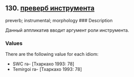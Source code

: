 ## 130. <a href =  'https://agricolamz.github.io/The_Circassian_Isoglosses_Database/130.html'>преверб инструмента</a>
preverb; instrumental; morphology
### Description

Данный аппликатив вводит аргумент роли инструмента.

### Values
There are the following value for each idiom:

* SWC  rə- [Тхаркахо 1993: 78] 
* Temirgoi  rə- [Тхаркахо 1993: 78] 

